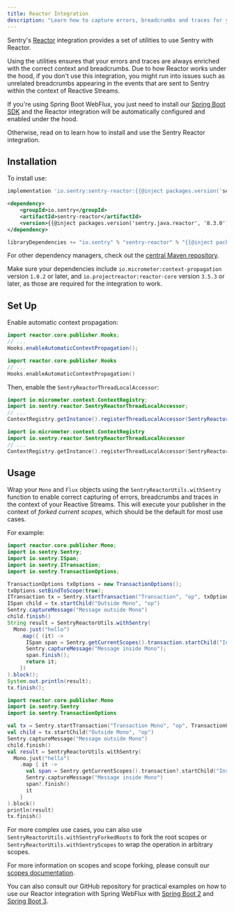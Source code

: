 ```yaml
---
title: Reactor Integration
description: "Learn how to capture errors, breadcrumbs and traces for your reactive applications."
---
```


Sentry's [Reactor](https://projectreactor.io/) integration provides a set of utilities to use Sentry with Reactor.

Using the utilities ensures that your errors and traces are always enriched with the correct context and breadcrumbs.
Due to how Reactor works under the hood, if you don't use this integration, you might run into issues such as unrelated breadcrumbs appearing in the events that are sent to Sentry within the context of Reactive Streams.

If you're using Spring Boot WebFlux, you just need to install our [Spring Boot SDK](/platforms/java/guides/spring-boot/) and the Reactor integration will be automatically configured and enabled under the hood.

Otherwise, read on to learn how to install and use the Sentry Reactor integration.

## Installation

To install use:

```groovy {tabTitle:Gradle}
implementation 'io.sentry:sentry-reactor:{{@inject packages.version('sentry.java.reactor', '8.3.0') }}'
```

```xml {tabTitle:Maven}
<dependency>
    <groupId>io.sentry</groupId>
    <artifactId>sentry-reactor</artifactId>
    <version>{{@inject packages.version('sentry.java.reactor', '8.3.0') }}</version>
</dependency>
```

```scala {tabTitle: SBT}
libraryDependencies += "io.sentry" % "sentry-reactor" % "{{@inject packages.version('sentry.java.reactor', '8.3.0') }}"
```

For other dependency managers, check out the [central Maven repository](https://search.maven.org/artifact/io.sentry/sentry-reactor).

Make sure your dependencies include `io.micrometer:context-propagation` version `1.0.2` or later, and `io.projectreactor:reactor-core` version `3.5.3` or later, as those are required for the integration to work.

## Set Up

Enable automatic context propagation:
```java
import reactor.core.publisher.Hooks;
// ...
Hooks.enableAutomaticContextPropagation();
```

```kotlin
import reactor.core.publisher.Hooks
// ...
Hooks.enableAutomaticContextPropagation()
```

Then, enable the `SentryReactorThreadLocalAccessor`:
```java
import io.micrometer.context.ContextRegistry;
import io.sentry.reactor.SentryReactorThreadLocalAccessor;
// ...
ContextRegistry.getInstance().registerThreadLocalAccessor(SentryReactorThreadLocalAccessor());
```

```kotlin
import io.micrometer.context.ContextRegistry
import io.sentry.reactor.SentryReactorThreadLocalAccessor
// ...
ContextRegistry.getInstance().registerThreadLocalAccessor(SentryReactorThreadLocalAccessor())
```

## Usage

Wrap your `Mono` and `Flux` objects using the `SentryReactorUtils.withSentry` function to enable correct capturing of errors, breadcrumbs and traces in the context of your Reactive Streams.
This will execute your publisher in the context of *forked current scopes*, which should be the default for most use cases.

For example:
```java
import reactor.core.publisher.Mono;
import io.sentry.Sentry;
import io.sentry.ISpan;
import io.sentry.ITransaction;
import io.sentry.TransactionOptions;

TransactionOptions txOptions = new TransactionOptions();
txOptions.setBindToScope(true);
ITransaction tx = Sentry.startTransaction("Transaction", "op", txOptions);
ISpan child = tx.startChild("Outside Mono", "op")
Sentry.captureMessage("Message outside Mono")
child.finish()
String result = SentryReactorUtils.withSentry(
  Mono.just("hello")
    .map({ (it) ->
      ISpan span = Sentry.getCurrentScopes().transaction.startChild("Inside Mono", "map");
      Sentry.captureMessage("Message inside Mono");
      span.finish();
      return it;
    })
).block();
System.out.println(result);
tx.finish();
```

```kotlin
import reactor.core.publisher.Mono
import io.sentry.Sentry
import io.sentry.TransactionOptions

val tx = Sentry.startTransaction("Transaction Mono", "op", TransactionOptions().also { it.isBindToScope = true })
val child = tx.startChild("Outside Mono", "op")
Sentry.captureMessage("Message outside Mono")
child.finish()
val result = SentryReactorUtils.withSentry(
  Mono.just("hello")
    .map { it ->
      val span = Sentry.getCurrentScopes().transaction?.startChild("Inside Mono", "map")
      Sentry.captureMessage("Message inside Mono")
      span?.finish()
      it
    }
).block()
println(result)
tx.finish()
```

For more complex use cases, you can also use `SentryReactorUtils.withSentryForkedRoots` to fork the root scopes or `SentryReactorUtils.withSentryScopes` to wrap the operation in arbitrary scopes.

For more information on scopes and scope forking, please consult our [scopes documentation](https://docs.sentry.io/platforms/java/enriching-events/scopes).

You can also consult our GitHub repository for practical examples on how to use our Reactor integration with Spring WebFlux with [Spring Boot 2](https://github.com/getsentry/sentry-java/tree/main/sentry-samples/sentry-samples-spring-boot-webflux) and [Spring Boot 3](https://github.com/getsentry/sentry-java/tree/main/sentry-samples/sentry-samples-spring-boot-webflux-jakarta).
